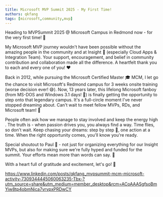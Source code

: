 ```yaml
---
title: Microsoft MVP Summit 2025 - My First Time!
authors: qkfang
tags: [microsoft,community,mvp]
---
```


Heading to MVPSummit 2025 @ Microsoft Campus in Redmond now - for the very first time! 🎉

My Microsoft MVP journey wouldn't have been possible without the amazing people in the community and at Insight 💜 (especially Cloud Apps & Integration Team). Your support, encouragement, and belief in community contribution and collaboration made all the difference. A heartfelt thank you to each and every one of you! ❤️

Back in 2012, while pursuing the Microsoft Certified Master 🎓 MCM, I let go the chance to visit Microsoft's Redmond campus for 3 weeks onsite training (worse decision ever! 😅). Now, 13 years later, this lifelong Microsoft fanboy (from MS-DOS and Windows 3.1 days! 💾) is finally getting the opportunity to step onto that legendary campus. It's a full-circle moment I've never stopped dreaming about. Can't wait to meet fellow MVPs, RDs, and Microsoft team! 🤝

People often ask how we manage to stay involved and keep the energy high . The truth is - when passion drives you, you always find a way. Time flies, so don't wait. Keep chasing your dreams: step by step 👣, one action at a time. When the right opportunity comes, you'll know you're ready.

Special shoutout to Paul 🙌 - not just for organizing everything for our Insight MVPs, but also for making sure we're fully hyped and funded for the summit. Your efforts mean more than words can say. 💯

With a heart full of gratitude and excitement, let's go! 🚀


https://www.linkedin.com/posts/qkfang_mvpsummit-mcm-microsoft-activity-7309344445060063235-Tbx-?utm_source=share&utm_medium=member_desktop&rcm=ACoAAASgfsoBmYiw8tp4obmNica7vrvpxPRDwCY

